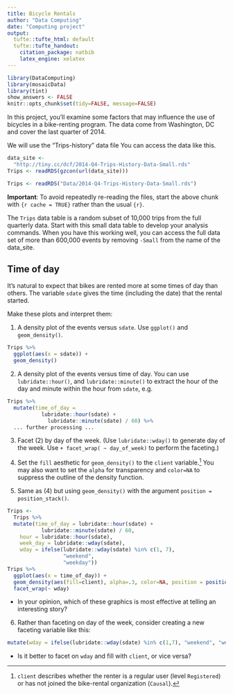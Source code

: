 ```yaml
---
title: Bicycle Rentals
author: "Data Computing"
date: "Computing project"
output:
  tufte::tufte_html: default
  tufte::tufte_handout:
    citation_package: natbib
    latex_engine: xelatex
---
```


```r
library(DataComputing)
library(mosaicData)
library(tint)
show_answers <- FALSE
knitr::opts_chunk$set(tidy=FALSE, message=FALSE)
```


In this project, you'll examine some factors that may influence the use of bicycles in a bike-renting program.  The data come from Washington, DC and cover the last quarter of 2014.

We will use the "Trips-history" data file
You can access the data like this. 


```r
data_site <- 
  "http://tiny.cc/dcf/2014-Q4-Trips-History-Data-Small.rds" 
Trips <- readRDS(gzcon(url(data_site)))
```

```r
Trips <- readRDS("Data/2014-Q4-Trips-History-Data-Small.rds")
```
**Important**: To avoid repeatedly re-reading the files, start the above chunk with `{r cache = TRUE}` rather than the usual `{r}`.


The `Trips` data table is a random subset of 10,000 trips from the full quarterly data. Start with this small data table to develop your analysis commands. When you have this working well, you can access the full data set of more than 600,000 events by removing `-Small` from the name of the data_site.

## Time of day

It's natural to expect that bikes are rented more at some times of day than others. The variable `sdate` gives the time (including the date) that the rental started.

Make these plots and interpret them:

1. A density plot of the events versus `sdate`. Use `ggplot()` and `geom_density()`.
```r
Trips %>% 
  ggplot(aes(x = sdate)) + 
  geom_density()
```

2. A density plot of the events versus time of day.  You can use `lubridate::hour()`, and `lubridate::minute()` to extract the hour of the day and minute within the hour from `sdate`, e.g.
```r
Trips %>% 
  mutate(time_of_day = 
           lubridate::hour(sdate) + 
             lubridate::minute(sdate) / 60) %>%
  ... further processing ...
```

3. Facet (2) by day of the week.  (Use `lubridate::wday()` to generate day of the week. Use `+ facet_wrap( ~ day_of_week)` to perform the faceting.) 

4. Set the `fill` aesthetic for `geom_density()` to the `client` variable.^[`client` describes whether the renter is a regular user (level `Registered`) or has not joined the bike-rental organization (`Causal`).] You may also want to set the `alpha` for transparency and `color=NA` to suppress the outline of the density function.

5. Same as (4) but using `geom_density()` with the argument `position = position_stack()`.

```r
Trips <- 
  Trips %>% 
  mutate(time_of_day = lubridate::hour(sdate) + 
           lubridate::minute(sdate) / 60,
    hour = lubridate::hour(sdate),
    week_day = lubridate::wday(sdate),
    wday = ifelse(lubridate::wday(sdate) %in% c(1, 7), 
                  "weekend", 
                  "weekday"))
Trips %>%
  ggplot(aes(x = time_of_day)) + 
  geom_density(aes(fill=client), alpha=.3, color=NA, position = position_stack()) + 
  facet_wrap(~ wday)
```

* In your opinion, which of these graphics is most effective at telling an interesting story?

6. Rather than faceting on day of the week, consider creating a new faceting variable like this:
```r
mutate(wday = ifelse(lubridate::wday(sdate) %in% c(1,7), "weekend", "weekday"))
```

* Is it better to facet on `wday` and fill with `client`, or vice versa?

